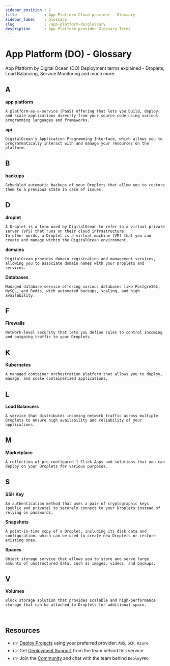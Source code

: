 ```yaml
---
sidebar_position : 2
title            : App Platform Cloud provider - Glossary
sidebar_label    : Glossary
slug             : /app-platform-do/glossary
description      : App Platform provider Glossary Terms
---
```


# App Platform (DO) - Glossary

App Platform by Digital Ocean (DO) Deployment terms explained - Droplets, Load Balancing, Service Monitoring and much more.

## A 

**app platform**

    A platform-as-a-service (PaaS) offering that lets you build, deploy, and scale applications directly from your source code using various programming languages and frameworks.

**api** 

    DigitalOcean's Application Programming Interface, which allows you to programmatically interact with and manage your resources on the platform.

## B 

**backups**

    Scheduled automatic backups of your Droplets that allow you to restore them to a previous state in case of issues.

## D

**droplet**

    A Droplet is a term used by DigitalOcean to refer to a virtual private server (VPS) that runs on their cloud infrastructure. 
    In other words, a Droplet is a virtual machine (VM) that you can create and manage within the DigitalOcean environment.

**domains** 

    DigitalOcean provides domain registration and management services, allowing you to associate domain names with your Droplets and services.

**Databases**

    Managed database service offering various databases like PostgreSQL, MySQL, and Redis, with automated backups, scaling, and high availability.

## F 

**Firewalls**

    Network-level security that lets you define rules to control incoming and outgoing traffic to your Droplets.  

## K 

**Kubernetes**

    A managed container orchestration platform that allows you to deploy, manage, and scale containerized applications.  

## L 

**Load Balancers**

    A service that distributes incoming network traffic across multiple Droplets to ensure high availability and reliability of your applications.

## M 

**Marketplace**

    A collection of pre-configured 1-Click Apps and solutions that you can deploy on your Droplets for various purposes.

## S 

**SSH Key**

    An authentication method that uses a pair of cryptographic keys (public and private) to securely connect to your Droplets instead of relying on passwords.

**Snapshots**

    A point-in-time copy of a Droplet, including its disk data and configuration, which can be used to create new Droplets or restore existing ones.

**Spaces**

    Object storage service that allows you to store and serve large amounts of unstructured data, such as images, videos, and backups.

## V 

**Volumes**

    Block storage solution that provides scalable and high-performance storage that can be attached to Droplets for additional space. 

<br />

## Resources

- 👉 [Deploy Projects](https://deploypro.dev/) using your preferred provider: `AWS`, `GCP`, `Azure`
- 👉 Get [Deployment Support](https://deploypro.dev/support/) from the team behind this service
- 👉 Join the [Community](https://discord.gg/qQhjQZhnur) and chat with the team behind `DeployPRO`
